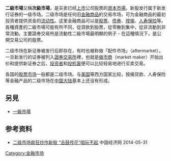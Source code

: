 {{Refimprove|time=2019-11-30T14:08:22+00:00}}
{{NoteTA
|G1=Economics
|1=zh-hans:抵押;zh-hk:按揭;zh-tw:抵押;
}}
'''二級市場'''又稱'''次級市場'''，是买卖已经[[上市|上市]]公司股票的[[資本市場|資本市場]]。新股发行属于新发行证券的一级市场。二级市场是任何旧[[金融商品|金融商品]]的交易市场，可为金融商品的最初投资者提供资金的[[流动性|流动性]]。这里金融商品可以是[[股票|股票]]、[[债券|债券]]、[[按揭|按揭]]、[[人寿保险|人寿保险]]等。各種資產的二級市場可能有所不同，從貸款到股票，從零散到集中，從非流動到非常流動。主要證券交易所是流動性二級市場最明顯的例子 - 在這種情況下，是公開交易公司的股票。

二级市场在新证券被发行后即存在，有时也被称做「配件市场」（aftermarket）。一旦新发行的证券被列入[[證券交易所|證券交易所]]裡，也就是[[做市商|做市商]]（market maker）开始出价和提供新证券之后，[[投資|投资者]]和[[投機|投机客]]便可以比较轻易地进行买卖交易。

各国的[[股票市场|股票市场]]一般都是二级市场。与[[美国|美国]]等西方国家比较，按揭贷款、人寿保险等金融产品的二级市场在[[中国大陆|中国大陆]]基本上还没有形成。

== 另見 ==
* [[一級市場|一級市場]]
== 参考资料 ==
* [http://finance.ce.cn/rolling/201401/22/t20140122_2177472.shtml 二级市场疯狂炒作新股 “击鼓传花”咱玩不起 ]{{Wayback|url=http://finance.ce.cn/rolling/201401/22/t20140122_2177472.shtml |date=20190609041306 }} 中国经济网 2014-05-31

{{金融市场}}

[[Category:金融市场|Category:金融市场]]